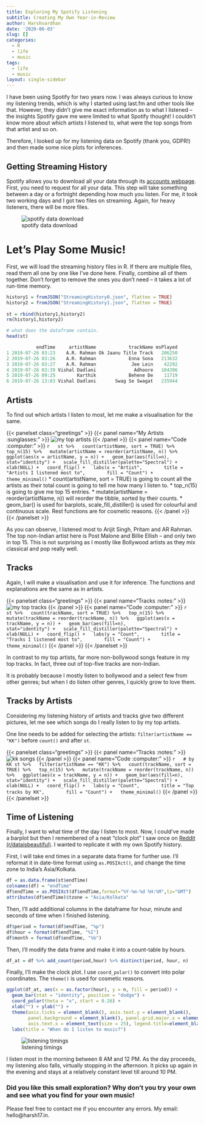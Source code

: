 ```yaml
---
title: Exploring My Spotify Listening
subtitle: Creating My Own Year-in-Review
author: Harshvardhan
date: '2020-06-03'
slug: []
categories:
  - R
  - life
  - music
tags:
  - life
  - music
layout: single-sidebar
---
```


I have been using Spotify for two years now. I was always curious to know my listening trends, which is why I started using last.fm and other tools like that. However, they didn't give me exact information as to what I listened -- the insights Spotify gave me were limited to what Spotify thought! I couldn't know more about which artists I listened to, what were the top songs from that artist and so on.

Therefore, I looked up for my listening data on Spotify (thank you, GDPR!) and then made some nice plots for inferences.

## Getting Streaming History

Spotify allows you to download all your data through its [accounts webpage](https://www.spotify.com/us/account/privacy/). First, you need to request for all your data. This step will take something between a day or a fortnight depending how much you listen. For me, it took two working days and I got two files on streaming. Again, for heavy listeners, there will be more files.

![spotify data download](images/Screenshot%202021-06-18%20at%2012.10.41%20AM.png)

# Let's Play Some Music!

First, we will load the streaming history files in R. If there are multiple files, read them all one by one like I've done here. Finally, combine all of them together. Don't forget to remove the ones you don't need -- it takes a lot of run-time memory.

```r
history1 = fromJSON("StreamingHistory0.json", flatten = TRUE)
history2 = fromJSON("StreamingHistory1.json", flatten = TRUE)
 
st = rbind(history1,history2)
rm(history1,history2)

# what does the dataframe contain.
head(st)

           endTime     artistName            trackName msPlayed
1 2019-07-26 03:23    A.R. Rahman Ok Jaanu Title Track   206250
2 2019-07-26 03:26    A.R. Rahman            Enna Sona   213632
3 2019-07-26 03:27    A.R. Rahman             Jee Lein    42292
4 2019-07-26 03:39 Vishal Dadlani              Adhoore   104396
5 2019-07-26 09:25        Karthik            Behene De    11719
6 2019-07-26 13:03 Vishal Dadlani       Swag Se Swagat   235944
```

## Artists

To find out which artists I listen to most, let me make a visualisation for the same.

{{< panelset class="greetings" >}}
{{< panel name="My Artists :sunglasses:" >}}
  ![my top artists](images/artists.png)
{{< /panel >}}
{{< panel name="Code :computer:" >}}
  ```r
  st %>%
  count(artistName, sort = TRUE) %>%
  top_n(15) %>%
  mutate(artistName = reorder(artistName, n)) %>%
  ggplot(aes(x = artistName, y = n)) +
  geom_bar(aes(fill=n),   
           stat="identity") +
  scale_fill_distiller(palette="Spectral") +
  xlab(NULL) +
  coord_flip() +
  labs(x = "Artist",
       title = "Artists I listened most to",
       fill = "Count") +
  theme_minimal()
  ```
  * count(artistName, sort = TRUE) is going to count all the artists as their total count is going to tell me how many I listen to.
  * top_n(15) is going to give me top 15 entries.
  * mutate(artistName = reorder(artistName, n)) will reorder the tibble, sorted by their counts.
  * geom_bar() is used for barplots, scale_fill_distiller() is used for colourful and continuous scale. Rest functions are for cosmetic reasons.
{{< /panel >}}
{{< /panelset >}}

As you can observe, I listened most to Arijit Singh, Pritam and AR Rahman. The top non-Indian artist here is Post Malone and Billie Ellish -- and only two in top 15. This is not surprising as I mostly like Bollywood artists as they mix classical and pop really well.

## Tracks

Again, I will make a visualisation and use it for inference. The functions and explanations are the same as in artists.

{{< panelset class="greetings" >}}
{{< panel name="Tracks :notes:" >}}
  ![my top tracks](images/tracks.png)
{{< /panel >}}
{{< panel name="Code :computer:" >}}
  ```r
  st %>%
  count(trackName, sort = TRUE) %>%
  top_n(15) %>%
  mutate(trackName = reorder(trackName, n)) %>%
  ggplot(aes(x = trackName, y = n)) +
  geom_bar(aes(fill=n),   
           stat="identity") +
  scale_fill_distiller(palette="Spectral") +
  xlab(NULL) +
  coord_flip() +
  labs(y = "Count",
       title = "Tracks I listened most to",
       fill = "Count") +
  theme_minimal()
  ```
{{< /panel >}}
{{< /panelset >}}

In contrast to my top artists, far more non-bollywood songs feature in my top tracks. In fact, three out of top-five tracks are non-Indian.

It is probably because I mostly listen to bollywood and a select few from other genres; but when I do listen other genres, I quickly grow to love them.

## Tracks by Artists

Considering my listening history of artists and tracks give two different pictures, let me see which songs do I really listen to by my top artists.

One line needs to be added for selecting the artists: `filter(artistName == "KK")` before `count()` and after `st`.

{{< panelset class="greetings" >}}
{{< panel name="Tracks :notes:" >}}
  ![kk songs](images/kk.png)
{{< /panel >}}
{{< panel name="Code :computer:" >}}
  ```r
  # by KK
st %>%
  filter(artistName == "KK") %>%
  count(trackName, sort = TRUE) %>%
  top_n(15) %>%
  mutate(trackName = reorder(trackName, n)) %>%
  ggplot(aes(x = trackName, y = n)) +
  geom_bar(aes(fill=n),   
           stat="identity") +
  scale_fill_distiller(palette="Spectral") +
  xlab(NULL) +
  coord_flip() +
  labs(y = "Count",
       title = "Top tracks by KK",
       fill = "Count") +
  theme_minimal()
  ```
{{< /panel >}}
{{< /panelset >}}

## Time of Listening

Finally, I want to what time of the day I listen to most. Now, I could’ve made a barplot but then I remembered of a neat “clock plot” I saw once on [Reddit (r/dataisbeautiful)](https://www.reddit.com/r/dataisbeautiful/). I wanted to replicate it with my own Spotify history.

First, I will take end times in a separate data frame for further use. I’ll reformat it in date-time format using `as.POSIXct()`, and change the time zone to India’s Asia/Kolkata.

```r
df = as.data.frame(st$endTime)
colnames(df) = "endTime"
df$endTime = as.POSIXct(df$endTime,format="%Y-%m-%d %H:%M",tz="GMT")
attributes(df$endTime)$tzone = "Asia/Kolkata"
```

Then, I’ll add additional columns in the dataframe for hour, minute and seconds of time when I finished listening.

```r
df$period = format(df$endTime, "%p")
df$hour = format(df$endTime, "%I")
df$month = format(df$endTime, "%b")
```

Then, I’ll modify the data frame and make it into a count-table by hours.

```r
df_at = df %>% add_count(period,hour) %>% distinct(period, hour, n)
```

Finally, I’ll make the clock plot. I use `coord_polar()` to convert into polar coordinates. The `theme()` is used for cosmetic reasons.

```r
ggplot(df_at, aes(x = as.factor(hour), y = n, fill = period)) +
  geom_bar(stat = "identity", position = "dodge") +
  coord_polar(theta = "x", start = 0.26) +
  xlab("") + ylab("") +
  theme(axis.ticks = element_blank(), axis.text.y = element_blank(), 
        panel.background = element_blank(), panel.grid.major.x = element_line(colour="grey"),
        axis.text.x = element_text(size = 25), legend.title=element_blank()) +
  labs(title = "When do I listen to music?")
```

![listening timings](images/listen_clock.png)

I listen most in the morning between 8 AM and 12 PM. As the day proceeds, my listening also falls, virtually stopping in the afternoon. It picks up again in the evening and stays at a relatively constant level till around 10 PM.

### Did you like this small exploration? Why don't you try your own and see what you find for your own music!

Please feel free to contact me if you encounter any errors. My email: hello@harsh17.in.
